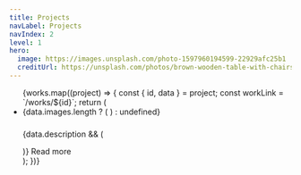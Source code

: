 ```yaml
---
title: Projects
navLabel: Projects
navIndex: 2
level: 1
hero:
  image: https://images.unsplash.com/photo-1597960194599-22929afc25b1
  creditUrl: https://unsplash.com/photos/brown-wooden-table-with-chairs-ngLt4Y1vI_Q`
---
```





<div class="works-listing">
  <ul class="plain grid">
    {works.map((project) => {
      const { id, data } = project;
      const workLink = `/works/${id}`;
      return (
        <li>
          <aside class="works-meta">
            <Meta project={project} simple={true} />
          </aside>
          <div class="works-summary">
            {data.images.length ? (
              <Gallery
                images={data.images}
                heroOnly={true}
                layout="stack"
                linkTo={workLink}
              />
            ) : undefined}
            <h3>
              <Link set:html={data.title} href={workLink} />
            </h3>
            {data.description && (
              <p set:html={data.description.slice(0, 300)}></p>
            )}
            <Link class="read-more" href={workLink}>
              Read more
            </Link>
          </div>
        </li>
      );
    })}
  </ul>
</div>
